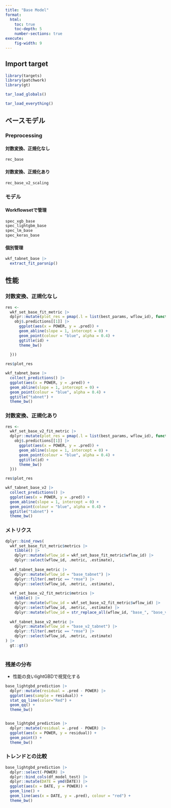 ```yaml
---
title: "Base Model"
format: 
  html:
    toc: true
    toc-depth: 5
    number-sections: true
execute: 
    fig-width: 9
---
```


## Import target

```r
library(targets)
library(patchwork)
library(gt)

tar_load_globals()

tar_load_everything()
```

## ベースモデル

### Preprocessing

#### 対数変換、正規化なし

```r
rec_base
```

#### 対数変換、正規化あり

```r
rec_base_v2_scaling
```

### モデル

#### Workflowsetで管理

```r
spec_xgb_base
spec_lightgbm_base
spec_lm_base
spec_keras_base
```

#### 個別管理

```r
wkf_tabnet_base |> 
  extract_fit_parsnip()
```

## 性能

### 対数変換、正規化なし

```r
res <- 
  wkf_set_base_fit_metric |> 
  dplyr::mutate(plot_res = pmap(.l = list(best_params, wflow_id), function(obj, id){
    obj$.predictions[[1]] |> 
      ggplot(aes(x = POWER, y = .pred)) +
      geom_abline(slope = 1, intercept = 0) +
      geom_point(colour = "blue", alpha = 0.4) +
      ggtitle(id) +
      theme_bw()
      
  }))

res$plot_res

wkf_tabnet_base |> 
  collect_predictions() |> 
  ggplot(aes(x = POWER, y = .pred)) +
  geom_abline(slope = 1, intercept = 0) +
  geom_point(colour = "blue", alpha = 0.4) +
  ggtitle("tabnet") +
  theme_bw()
```

### 対数変換、正規化あり

```r
res <- 
  wkf_set_base_v2_fit_metric |> 
  dplyr::mutate(plot_res = pmap(.l = list(best_params, wflow_id), function(obj, id){
    obj$.predictions[[1]] |> 
      ggplot(aes(x = POWER, y = .pred)) +
      geom_abline(slope = 1, intercept = 0) +
      geom_point(colour = "blue", alpha = 0.4) +
      ggtitle(id) +
      theme_bw()
  }))

res$plot_res

wkf_tabnet_base_v2 |> 
  collect_predictions() |> 
  ggplot(aes(x = POWER, y = .pred)) +
  geom_abline(slope = 1, intercept = 0) +
  geom_point(colour = "blue", alpha = 0.4) +
  ggtitle("tabnet") +
  theme_bw()
```

### メトリクス

```r
dplyr::bind_rows(
  wkf_set_base_fit_metric$metrics |> 
    tibble() |> 
    dplyr::mutate(wflow_id = wkf_set_base_fit_metric$wflow_id) |> 
    dplyr::select(wflow_id, .metric, .estimate),
  
  wkf_tabnet_base_metric |> 
    dplyr::mutate(wflow_id = "base_tabnet") |> 
    dplyr::filter(.metric == "rmse") |> 
    dplyr::select(wflow_id, .metric, .estimate),
  
  wkf_set_base_v2_fit_metric$metrics |> 
    tibble() |> 
    dplyr::mutate(wflow_id = wkf_set_base_v2_fit_metric$wflow_id) |> 
    dplyr::select(wflow_id, .metric, .estimate) |> 
    dplyr::mutate(wflow_id = str_replace_all(wflow_id, "base_", "base_v2_")),
  
  wkf_tabnet_base_v2_metric |> 
    dplyr::mutate(wflow_id = "base_v2_tabnet") |> 
    dplyr::filter(.metric == "rmse") |> 
    dplyr::select(wflow_id, .metric, .estimate) 
) |> 
  gt::gt()
  
```

### 残差の分布

-   性能の良いlightGBDで視覚化する

```r
base_lightgbd_prediction |> 
  dplyr::mutate(residual = .pred - POWER) |> 
  ggplot(aes(sample = residual)) +
  stat_qq_line(color="Red") +
  geom_qq() +
  theme_bw()


base_lightgbd_prediction |> 
  dplyr::mutate(residual = .pred - POWER) |> 
  ggplot(aes(x = POWER, y = residual)) +
  geom_point() +
  theme_bw()
```

### トレンドとの比較

```r
base_lightgbd_prediction |> 
  dplyr::select(-POWER) |> 
  dplyr::bind_cols(df_model_test) |> 
  dplyr::mutate(DATE = ymd(DATE)) |> 
  ggplot(aes(x = DATE, y = POWER)) +
  geom_line() +
  geom_line(aes(x = DATE, y = .pred), colour = "red") +
  theme_bw()
```

